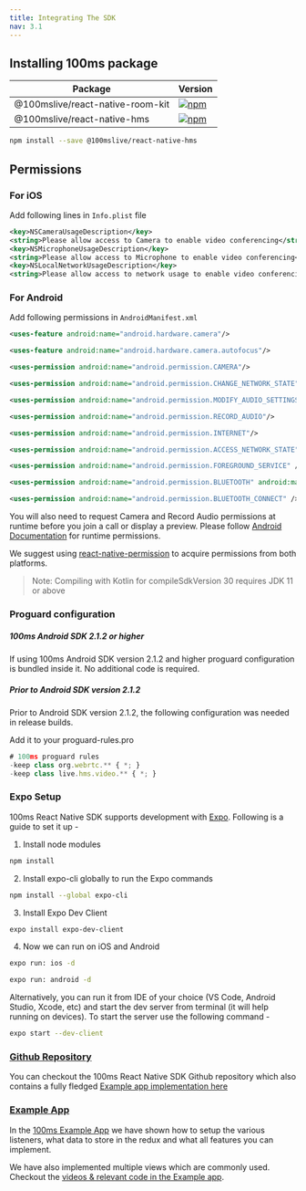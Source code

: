 ```yaml
---
title: Integrating The SDK
nav: 3.1
---
```


## Installing 100ms package

| Package                                | Version                                                                                                                                  |
| -------------------------------------- | ---------------------------------------------------------------------------------------------------------------------------------------- |
| @100mslive/react-native-room-kit       | [![npm](https://img.shields.io/npm/v/@100mslive/react-native-room-kit)](https://www.npmjs.com/package/@100mslive/react-native-room-kit)  |
| @100mslive/react-native-hms            | [![npm](https://img.shields.io/npm/v/@100mslive/react-native-hms)](https://www.npmjs.com/package/@100mslive/react-native-hms)            |


```bash
npm install --save @100mslive/react-native-hms
```

## Permissions

### For iOS

Add following lines in `Info.plist` file

```xml
<key>NSCameraUsageDescription</key>
<string>Please allow access to Camera to enable video conferencing</string>
<key>NSMicrophoneUsageDescription</key>
<string>Please allow access to Microphone to enable video conferencing</string>
<key>NSLocalNetworkUsageDescription</key>
<string>Please allow access to network usage to enable video conferencing</string>
```

### For Android

Add following permissions in `AndroidManifest.xml`

```xml
<uses-feature android:name="android.hardware.camera"/>

<uses-feature android:name="android.hardware.camera.autofocus"/>

<uses-permission android:name="android.permission.CAMERA"/>

<uses-permission android:name="android.permission.CHANGE_NETWORK_STATE"/>

<uses-permission android:name="android.permission.MODIFY_AUDIO_SETTINGS"/>

<uses-permission android:name="android.permission.RECORD_AUDIO"/>

<uses-permission android:name="android.permission.INTERNET"/>

<uses-permission android:name="android.permission.ACCESS_NETWORK_STATE"/>

<uses-permission android:name="android.permission.FOREGROUND_SERVICE" />

<uses-permission android:name="android.permission.BLUETOOTH" android:maxSdkVersion="30" />

<uses-permission android:name="android.permission.BLUETOOTH_CONNECT" />
```

You will also need to request Camera and Record Audio permissions at runtime before you join a call or display a preview. Please follow [Android Documentation](https://developer.android.com/training/permissions/requesting#request-permission) for runtime permissions.

We suggest using [react-native-permission](https://www.npmjs.com/package/react-native-permissions) to acquire permissions from both platforms.

> Note: Compiling with Kotlin for compileSdkVersion 30 requires JDK 11 or above

### Proguard configuration

##### 100ms Android SDK 2.1.2 or higher

If using 100ms Android SDK version 2.1.2 and higher proguard configuration is bundled inside it. No additional code is required.

##### Prior to Android SDK version 2.1.2

Prior to Android SDK version 2.1.2, the following configuration was needed in release builds.

Add it to your proguard-rules.pro

```js
# 100ms proguard rules
-keep class org.webrtc.** { *; }
-keep class live.hms.video.** { *; }
```

### Expo Setup

100ms React Native SDK supports development with [Expo](https://expo.dev/). Following is a guide to set it up -

1. Install node modules

```bash
npm install
```

2. Install expo-cli globally to run the Expo commands

```bash
npm install --global expo-cli
```

3. Install Expo Dev Client

```bash
expo install expo-dev-client
```

4. Now we can run on iOS and Android

```bash
expo run: ios -d
```

```bash
expo run: android -d
```

Alternatively, you can run it from IDE of your choice (VS Code, Android Studio, Xcode, etc) and start the dev server from terminal (it will help running on devices). To start the server use the following command -

```bash
expo start --dev-client
```

### [Github Repository](https://github.com/100mslive/react-native-hms/)

You can checkout the 100ms React Native SDK Github repository which also contains a fully fledged [Example app implementation here](https://github.com/100mslive/react-native-hms/)

### [Example App](https://github.com/100mslive/100ms-react-native/tree/main/packages/react-native-room-kit/example)

In the [100ms Example App](https://github.com/100mslive/100ms-react-native/tree/main/packages/react-native-room-kit/example) we have shown how to setup the various listeners, what data to store in the redux and what all features you can implement.

We have also implemented multiple views which are commonly used. Checkout the [videos & relevant code in the Example app](https://github.com/100mslive/100ms-react-native/tree/main/packages/react-native-hms/example).
